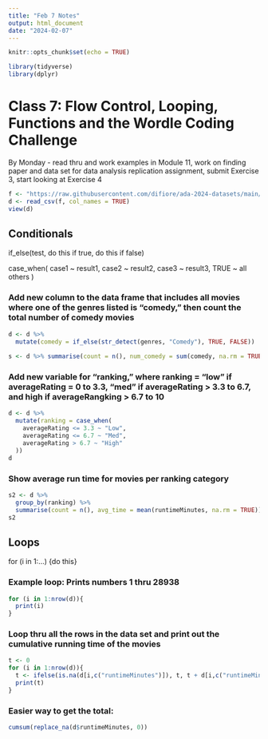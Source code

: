```yaml
---
title: "Feb 7 Notes"
output: html_document
date: "2024-02-07"
---
```


```r
knitr::opts_chunk$set(echo = TRUE)
```

```r
library(tidyverse)
library(dplyr)
```

# Class 7: Flow Control, Looping, Functions and the Wordle Coding Challenge 
By Monday - read thru and work examples in Module 11, work on finding paper and data set for data analysis replication assignment, submit Exercise 3, start looking at Exercise 4

```r
f <- "https://raw.githubusercontent.com/difiore/ada-2024-datasets/main/IMDB-movies.csv"
d <- read_csv(f, col_names = TRUE)
view(d)
```

## Conditionals 

if_else(test, do this if true, do this if false) 

case_when(
  case1 ~ result1,
  case2 ~ result2,
  case3 ~ result3,
  TRUE ~ all others
)

### Add new column to the data frame that includes all movies where one of the genres listed is "comedy," then count the total number of comedy movies 
```r
d <- d %>% 
  mutate(comedy = if_else(str_detect(genres, "Comedy"), TRUE, FALSE)) 
  
s <- d %>% summarise(count = n(), num_comedy = sum(comedy, na.rm = TRUE))
```

### Add new variable for "ranking," where ranking = "low" if averageRating = 0 to 3.3, "med" if averageRating > 3.3 to 6.7, and high if averageRangking > 6.7 to 10 
```r
d <- d %>%
  mutate(ranking = case_when(
    averageRating <= 3.3 ~ "Low",
    averageRating <= 6.7 ~ "Med",
    averageRating > 6.7 ~ "High"
  ))
d
```

### Show average run time for movies per ranking category 
```r
s2 <- d %>% 
  group_by(ranking) %>% 
  summarise(count = n(), avg_time = mean(runtimeMinutes, na.rm = TRUE))
s2
```

## Loops
for (i in 1:...) {do this} 

### Example loop: Prints numbers 1 thru 28938 
```r
for (i in 1:nrow(d)){
  print(i)
}
```

### Loop thru all the rows in the data set and print out the cumulative running time of the movies
```r
t <- 0
for (i in 1:nrow(d)){
  t <- ifelse(is.na(d[i,c("runtimeMinutes")]), t, t + d[i,c("runtimeMinutes")])
  print(t)
}
```
### Easier way to get the total:
```r
cumsum(replace_na(d$runtimeMinutes, 0))
```
